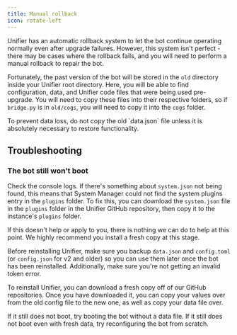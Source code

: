 ```yaml
---
title: Manual rollback
icon: rotate-left
---
```


Unifier has an automatic rollback system to let the bot continue operating normally even after upgrade failures. However, this system isn't perfect - there may be cases where the rollback fails, and you will need to perform a manual rollback to repair the bot.

Fortunately, the past version of the bot will be stored in the `old` directory inside your Unifier root directory. Here, you will be able to find configuration, data, and Unifier code files that were being used pre-upgrade. You will need to copy these files into their respective folders, so if `bridge.py` is in `old/cogs`, you will need to copy it into the `cogs` folder.

<Warning>
To prevent data loss, do not copy the old `data.json` file unless it is absolutely necessary to restore functionality.
</Warning>

## Troubleshooting

### The bot still won't boot

Check the console logs. If there's something about `system.json` not being found, this means that System Manager could not find the system plugins entry in the `plugins` folder. To fix this, you can download the `system.json` file in the `plugins` folder in the Unifier GitHub repository, then copy it to the instance's `plugins` folder.

If this doesn't help or apply to you, there is nothing we can do to help at this point. We highly recommend you install a fresh copy at this stage.

Before reinstalling Unifier, make sure you backup `data.json` and `config.toml` (or `config.json` for v2 and older) so you can use them later once the bot has been reinstalled. Additionally, make sure you're not getting an invalid token error.

To reinstall Unifier, you can download a fresh copy off of our GitHub repositories. Once you have downloaded it, you can copy your values over from the old config file to the new one, as well as copy your data file over.

If it still does not boot, try booting the bot without a data file. If it still does not boot even with fresh data, try reconfiguring the bot from scratch.
